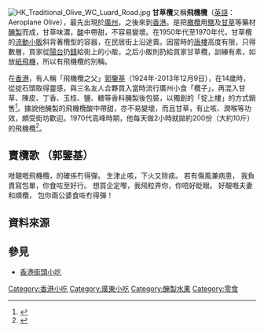 {{Copy edit|time=2021-02-22T08:03:06+00:00}}
[[File:HK_Traditional_Olive_WC_Luard_Road.jpg|thumb]]
'''甘草欖'''又稱'''飛機欖'''（[[英語|英語]]：Aeroplane Olive），最先出現於[[廣州|廣州]]，之後來到[[香港|香港]]。是把[[橄榄_(橄榄科)|橄欖]]用[[盐_(化学)|鹽]]及[[甘草|甘草]]等藥材[[醃製|醃製]]而成，甘草味濃，[[酸|酸]]中帶甜，不容易變壞。在1950年代至1970年代，甘草欖的[[流動小販|流動小販]]斜背著欖型的容器，在民居街上沿途賣。因當時的[[唐樓|唐樓]]高度有限，只得數層，買家從[[陽台|陽台]]扔[[錢|錢]]給街上的小販，之后小販則扔給買家甘草欖，訓練有素，如放[[紙飛機|紙飛機]]，所以有飛機欖的別稱。

在[[香港|香港]]，有人稱「飛機欖之父」[[郭鑒基|郭鑒基]]（1924年-2013年12月9日），在14歲時，從掟石頭取得靈感，與三名友人合夥買入當時流行廣州小食「欖子」，再混入甘草、陳皮、丁香、玉桂、鹽、糖等香料醃製後包裝，以獨創的「掟上樓」的方式銷售<ref>{{cite news | title = 專題報道：「做得幾耐就幾 | date = 2011-07-31 | url = http://hk.apple.nextmedia.com/news/art/20110731/15480475 | work = 蘋果日報 | quote =  | accessdate = 2012-07-26 | archive-date = 2013-10-12 | archive-url = https://web.archive.org/web/20131012021442/http://hk.apple.nextmedia.com/news/art/20110731/15480475 | dead-url = no }}</ref>。據說他醃製的飛機欖酸中帶甜，亦不易變壞，而且甘草，有止咳、潤喉等功效，頗受街坊歡迎。1970代高峰時期，他每天做2小時就拋約200份（大約10斤）的飛機欖<ref>{{cite news | title = 飛機欖（阿嵐） | date = 2011-08-13 | url = http://www.881903.com/page/zh-tw/road_article.aspx?sid=2322&nid=406668 | work = 商業電台 | quote =  | accessdate = 2012-07-26 | archive-date = 2019-07-26 | archive-url = https://web.archive.org/web/20190726111147/http://www.881903.com/page/zh-tw/road_article.aspx?sid=2322&nid=406668 | dead-url = no }}</ref>。

==賣欖歌 （郭鑒基）==
咁靚嘅飛機欖，的確係冇得彈。
生津止咳，下火又除痰。
若有傷風兼病患，
我負責寫包單，你食咗至好行。
想買企定嚟，我飛粒畀你，你唔好眨眼。
好靚嘅夫妻和順欖，
包你兩公婆食咗冇得彈！

==資料來源==
{{Reflist}}

== 參見 ==
*[[香港街頭小吃|香港街頭小吃]]

[[Category:香港小吃|Category:香港小吃]]
[[Category:廣東小吃|Category:廣東小吃]]
[[Category:醃製水果|Category:醃製水果]]
[[Category:零食|Category:零食]]


{{Dessert-stub}}